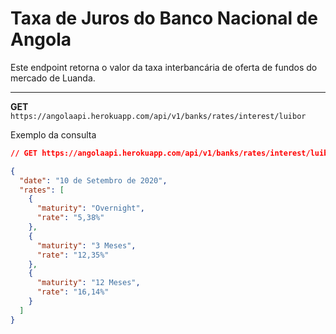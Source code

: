 # Taxa de Juros do Banco Nacional de Angola

Este endpoint retorna o valor da taxa interbancária de oferta de fundos do mercado de Luanda.

---

**GET** `https://angolaapi.herokuapp.com/api/v1/banks/rates/interest/luibor`

Exemplo da consulta
```json
// GET https://angolaapi.herokuapp.com/api/v1/banks/rates/interest/luibor

{
  "date": "10 de Setembro de 2020",
  "rates": [
    {
      "maturity": "Overnight",
      "rate": "5,38%"
    },
    {
      "maturity": "3 Meses",
      "rate": "12,35%"
    },
    {
      "maturity": "12 Meses",
      "rate": "16,14%"
    }
  ]
}
```